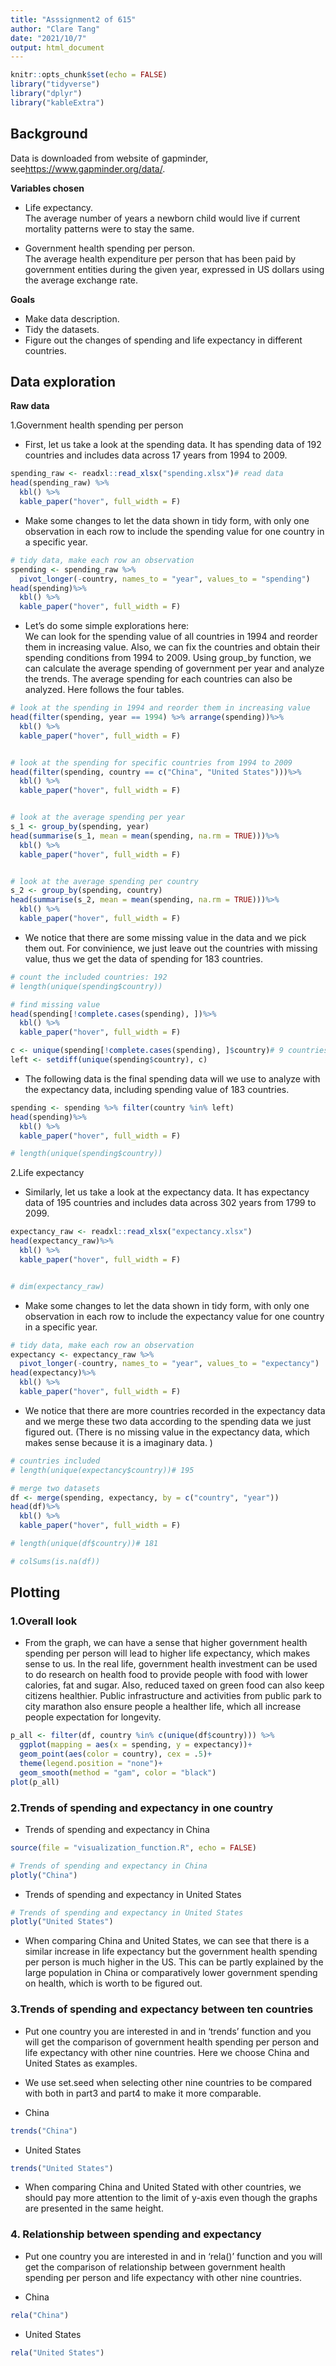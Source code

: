 ```yaml
---
title: "Asssignment2 of 615"
author: "Clare Tang"
date: "2021/10/7"
output: html_document
---
```


```r
knitr::opts_chunk$set(echo = FALSE)
library("tidyverse")
library("dplyr")
library("kableExtra")
```

## Background

Data is downloaded from website of gapminder,  see<https://www.gapminder.org/data/>. 

**Variables chosen**

- Life expectancy.\
The average number of years a newborn child would live if current mortality patterns were to stay the same. 

- Government health spending per person.\
The average health expenditure per person that has been paid by government entities during the given year, expressed in US dollars using the average exchange rate. 

**Goals**

- Make data description.  
- Tidy the datasets. 
- Figure out the changes of spending and life expectancy in different countries. 

## Data exploration

**Raw data**

1.Government health spending per person

 - First, let us take a look at the spending data. It has spending data of 192 countries and includes data across 17 years from 1994 to 2009. 
```r

spending_raw <- readxl::read_xlsx("spending.xlsx")# read data
head(spending_raw) %>%
  kbl() %>%
  kable_paper("hover", full_width = F)

```

 - Make some changes to let the data shown in tidy form, with only one observation in each row to include the spending value for one country in a specific year. 
```r
# tidy data, make each row an observation
spending <- spending_raw %>% 
  pivot_longer(-country, names_to = "year", values_to = "spending")
head(spending)%>%
  kbl() %>%
  kable_paper("hover", full_width = F)

```

 - Let's do some simple explorations here: \
We can look for the spending value of all countries in 1994 and reorder them in increasing value. 
Also, we can fix the countries and obtain their spending conditions from 1994 to 2009. 
Using group_by function, we can calculate the average spending of government per year and analyze the trends. The average spending for each countries can also be analyzed. 
Here follows the four tables. 

```r

# look at the spending in 1994 and reorder them in increasing value
head(filter(spending, year == 1994) %>% arrange(spending))%>%
  kbl() %>%
  kable_paper("hover", full_width = F)


# look at the spending for specific countries from 1994 to 2009
head(filter(spending, country == c("China", "United States")))%>%
  kbl() %>%
  kable_paper("hover", full_width = F)


# look at the average spending per year
s_1 <- group_by(spending, year)
head(summarise(s_1, mean = mean(spending, na.rm = TRUE)))%>%
  kbl() %>%
  kable_paper("hover", full_width = F)


# look at the average spending per country
s_2 <- group_by(spending, country)
head(summarise(s_2, mean = mean(spending, na.rm = TRUE)))%>%
  kbl() %>%
  kable_paper("hover", full_width = F)


```


 - We notice that there are some missing value in the data and we pick them out. For convinience, we just leave out the countries with missing value, thus we get the data of spending for 183 countries. 
```r
# count the included countries: 192
# length(unique(spending$country))

# find missing value
head(spending[!complete.cases(spending), ])%>%
  kbl() %>%
  kable_paper("hover", full_width = F)

c <- unique(spending[!complete.cases(spending), ]$country)# 9 countries with missing value
left <- setdiff(unique(spending$country), c)
```

 - The following data is the final spending data will we use to analyze with the expectancy data, including spending value of 183 countries. 
```r
spending <- spending %>% filter(country %in% left)
head(spending)%>%
  kbl() %>%
  kable_paper("hover", full_width = F)

# length(unique(spending$country))
```


2.Life expectancy

 - Similarly, let us take a look at the expectancy data. It has expectancy data of 195 countries and includes data across 302 years from 1799 to 2099. 
```r

expectancy_raw <- readxl::read_xlsx("expectancy.xlsx")
head(expectancy_raw)%>%
  kbl() %>%
  kable_paper("hover", full_width = F)


# dim(expectancy_raw)
```

 - Make some changes to let the data shown in tidy form, with only one observation in each row to include the expectancy value for one country in a specific year. 
```r
# tidy data, make each row an observation
expectancy <- expectancy_raw %>% 
  pivot_longer(-country, names_to = "year", values_to = "expectancy")
head(expectancy)%>%
  kbl() %>%
  kable_paper("hover", full_width = F)

```

 - We notice that there are more countries recorded in the expectancy data and we merge these two data according to the spending data we just figured out. (There is no missing value in the expectancy data, which makes sense because it is a imaginary data. )
```r
# countries included
# length(unique(expectancy$country))# 195

# merge two datasets
df <- merge(spending, expectancy, by = c("country", "year"))
head(df)%>%
  kbl() %>%
  kable_paper("hover", full_width = F)

# length(unique(df$country))# 181

# colSums(is.na(df))

```


## Plotting

### 1.Overall look

- From the graph, we can have a sense that higher government health spending per person will lead to higher life expectancy, which makes sense to us. In the real life, government health investment can be used to do research on health food to provide people with food with lower calories, fat and sugar. Also, reduced taxed on green food can also keep citizens healthier. Public infrastructure and activities from public park to city marathon also ensure people a healther life, which all increase people expectation for longevity. 

```r
p_all <- filter(df, country %in% c(unique(df$country))) %>% 
  ggplot(mapping = aes(x = spending, y = expectancy))+
  geom_point(aes(color = country), cex = .5)+
  theme(legend.position = "none")+
  geom_smooth(method = "gam", color = "black")
plot(p_all)
```


### 2.Trends of spending and expectancy in one country

- Trends of spending and expectancy in China

```r
source(file = "visualization_function.R", echo = FALSE)
```

```r
# Trends of spending and expectancy in China
plotly("China")
```

- Trends of spending and expectancy in United States
```r
# Trends of spending and expectancy in United States
plotly("United States")
```

- When comparing China and United States, we can see that there is a similar increase in life expectancy but the government health spending per person is much higher in the US. This can be partly explained by the large population in China or comparatively lower government spending on health, which is worth to be figured out. 

### 3.Trends of spending and expectancy between ten countries

- Put one country you are interested in and in 'trends' function and you will get the comparison of government health spending per person and life expectancy with other nine countries. Here we choose China and United States as examples. 

- We use set.seed when selecting other nine countries to be compared with both in part3 and part4 to make it more comparable. 

- China\
```r
trends("China")
```


- United States\
```r
trends("United States")
```

- When comparing China and United Stated with other countries, we should pay more attention to the limit of y-axis even though the graphs are presented in the same height. 

### 4. Relationship between spending and expectancy

- Put one country you are interested in and in 'rela()' function and you will get the comparison of relationship between government health spending per person and life expectancy with other nine countries.

- China\
```r
rela("China")
```

- United States\
```r
rela("United States")
```